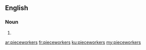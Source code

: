 ==English==

===Noun===
{{head|en|plural}}

# {{plural of|pieceworker|lang=en}}

[[ar:pieceworkers]]
[[fr:pieceworkers]]
[[ku:pieceworkers]]
[[my:pieceworkers]]